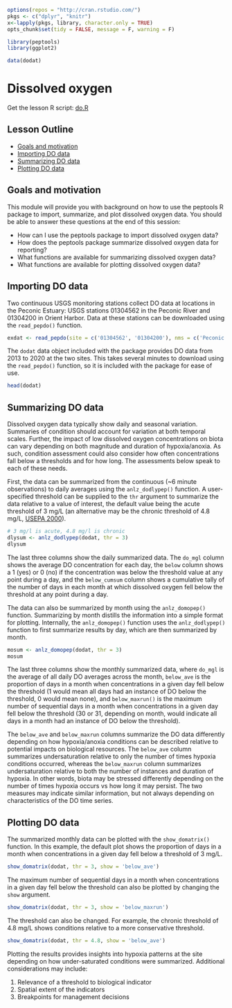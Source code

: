 
```r
options(repos = "http://cran.rstudio.com/")
pkgs <- c("dplyr", "knitr")
x<-lapply(pkgs, library, character.only = TRUE)
opts_chunk$set(tidy = FALSE, message = F, warning = F)

library(peptools)
library(ggplot2)

data(dodat)
```

# Dissolved oxygen

Get the lesson R script: [do.R](do.R)

## Lesson Outline

- [Goals and motivation]
- [Importing DO data]
- [Summarizing DO data]
- [Plotting DO data]

## Goals and motivation

This module will provide you with background on how to use the peptools R package to import, summarize, and plot dissolved oxygen data. You should be able to answer these questions at the end of this session:

* How can I use the peptools package to import dissolved oxygen data? 
* How does the peptools package summarize dissolved oxygen data for reporting?
* What functions are available for summarizing dissolved oxygen data?
* What functions are available for plotting dissolved oxygen data?

## Importing DO data

Two continuous USGS monitoring stations collect DO data at locations in the Peconic Estuary: USGS stations 01304562 in the Peconic River and 01304200 in Orient Harbor.  Data at these stations can be downloaded using the `read_pepdo()` function.  

```r
exdat <- read_pepdo(site = c('01304562', '01304200'), nms = c('Peconic R.', 'Orient Harbor'), startDate = '2020-06-01', endDate = '2020-06-30')
```

The `dodat` data object included with the package provides DO data from 2013 to 2020 at the two sites.  This takes several minutes to download using the `read_pepdo()` function, so it is included with the package for ease of use.

```r
head(dodat)
```

## Summarizing DO data

Dissolved oxygen data typically show daily and seasonal variation.  Summaries of condition should account for variation at both temporal scales. Further, the impact of low dissolved oxygen concentrations on biota can vary depending on both magnitude and duration of hypoxia/anoxia.  As such, condition assessment could also consider how often concentrations fall below a thresholds and for how long. The assessments below speak to each of these needs. 

First, the data can be summarized from the continuous (~6 minute observations) to daily averages using the `anlz_dodlypep()` function.  A user-specified threshold can be supplied to the `thr` argument to summarize the data relative to a value of interest, the default value being the acute threshold of 3 mg/L (an alternative may be the chronic threshold of 4.8 mg/L, [USEPA 2000](Ambient aquatic life water quality criteria for dissolved oxygen (saltwater): Cape Cod to Cape Hatteras)).

```r
# 3 mg/l is acute, 4.8 mg/l is chronic
dlysum <- anlz_dodlypep(dodat, thr = 3)
dlysum
```

The last three columns show the daily summarized data.  The `do_mgl` column shows the average DO concentration for each day, the `below` column shows a 1 (yes) or 0 (no) if the concentration was below the threshold value at any point during a day, and the `below_cumsum` column shows a cumulative tally of the number of days in each month at which dissolved oxygen fell below the threshold at any point during a day.

The data can also be summarized by month using the `anlz_domopep()` function.  Summarizing by month distills the information into a simple format for plotting.  Internally, the `anlz_domopep()` function uses the `anlz_dodlypep()` function to first summarize results by day, which are then summarized by month.

```r
mosum <- anlz_domopep(dodat, thr = 3)
mosum
```

The last three columns show the monthly summarized data, where `do_mgl` is the average of all daily DO averages across the month, `below_ave` is the proportion of days in a month when concentrations in a given day fell below the threshold (1 would mean all days had an instance of DO below the threshold, 0 would mean none), and `below_maxrun()` is the maximum number of sequential days in a month when concentrations in a given day fell below the threshold (30 or 31, depending on month, would indicate all days in a month had an instance of DO below the threshold). 

The `below_ave` and `below_maxrun` columns summarize the DO data differently depending on how hypoxia/anoxia conditions can be described relative to potential impacts on biological resources. The `below_ave` column summarizes undersaturation relative to only the number of times hypoxia conditions occurred, whereas the `below_maxrun` column summarizes undersaturation relative to both the number of instances and duration of hypoxia.  In other words, biota may be stressed differently depending on the number of times hypoxia occurs vs how long it may persist. The two measures may indicate similar information, but not always depending on characteristics of the DO time series.    

## Plotting DO data

The summarized monthly data can be plotted with the `show_domatrix()` function. In this example, the default plot shows the proportion of days in a month when concentrations in a given day fell below a threshold of 3 mg/L. 

```r
show_domatrix(dodat, thr = 3, show = 'below_ave')
```

The maximum number of sequential days in a month when concentrations in a given day fell below the threshold can also be plotted by changing the `show` argument. 

```r
show_domatrix(dodat, thr = 3, show = 'below_maxrun')
```

The threshold can also be changed.  For example, the chronic threshold of 4.8 mg/L shows conditions relative to a more conservative threshold. 

```r
show_domatrix(dodat, thr = 4.8, show = 'below_ave')
```

Plotting the results provides insights into hypoxia patterns at the site depending on how under-saturated conditions were summarized.  Additional considerations may include:

1) Relevance of a threshold to biological indicator 
1) Spatial extent of the indicators
1) Breakpoints for management decisions
